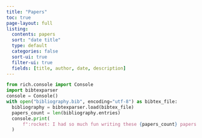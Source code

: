 ```yaml
---
title: "Papers"
toc: true
page-layout: full
listing:
  contents: papers
  sort: "date title"
  type: default
  categories: false
  sort-ui: true
  filter-ui: true
  fields: [title, author, date, description]
---
```


```python
from rich.console import Console
import bibtexparser
console = Console()
with open("bibliography.bib", encoding="utf-8") as bibtex_file:
  bibliography = bibtexparser.load(bibtex_file)
  papers_count = len(bibliography.entries)
  console.print(
      f":rocket: I had so much fun writing these {papers_count} papers --- enjoy reading them!"
  )
```
